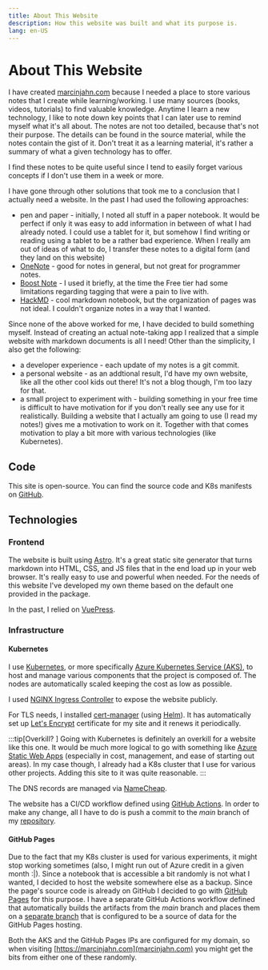 ```yaml
---
title: About This Website
description: How this website was built and what its purpose is.
lang: en-US
---
```



# About This Website

I have created [marcinjahn.com](https://marcinjahn.com) because I needed a place
to store various notes that I create while learning/working. I use many sources
(books, videos, tutorials) to find valuable knowledge. Anytime I learn a new
technology, I like to note down key points that I can later use to remind myself
what it's all about. The notes are not too detailed, because that's not their
purpose. The details can be found in the source material, while the notes
contain the gist of it. Don't treat it as a learning material, it's rather a
summary of what a given technology has to offer.

I find these notes to be quite useful since I tend to easily forget various
concepts if I don't use them in a week or more.

I have gone through other solutions that took me to a conclusion that I actually
need a website. In the past I had used the following approaches:

- pen and paper - initially, I noted all stuff in a paper notebook. It would be
  perfect if only it was easy to add information in between of what I had
  already noted. I could use a tablet for it, but somehow I find writing or
  reading using a tablet to be a rather bad experience. When I really am out of
  ideas of what to do, I transfer these notes to a digital form (and they land
  on this website)
- [OneNote](https://www.microsoft.com/en-us/microsoft-365/onenote/digital-note-taking-app) - 
  good for notes in general, but not great for programmer notes.
- [Boost Note](https://boostnote.io/) - I used it briefly, at the time the Free
  tier had some limitations regarding tagging that were a pain to live with.
- [HackMD](https://hackmd.io/) - cool markdown notebook, but the organization of
  pages was not ideal. I couldn't organize notes in a way that I wanted.

Since none of the above worked for me, I have decided to build something myself.
Instead of creating an actual note-taking app I realized that a simple website
with markdown documents is all I need! Other than the simplicity, I also get the
following:

- a developer experience - each update of my notes is a git commit.
- a personal website - as an addtional result, I'd have my own website, like all
  the other cool kids out there! It's not a blog though, I'm too lazy for that.
- a small project to experiment with - building something in your free time is
  difficult to have motivation for if you don't really see any use for it
  realistically. Building a website that I actually am going to use (I read my
  notes!) gives me a motivation to work on it. Together with that comes
  motivation to play a bit more with various technologies (like Kubernetes).

## Code

This site is open-source. You can find the source code and K8s manifests on
[GitHub](https://github.com/marcinjahn/technology-notebook).

## Technologies

### Frontend

The website is built using [Astro](https://astro.build). It's a great
static site generator that turns markdown into HTML, CSS, and JS files that in
the end load up in your web browser. It's really easy to use and powerful when
needed. For the needs of this website I've developed my own theme based on the
default one provided in the package.

In the past, I relied on [VuePress](https://vuepress.vuejs.org/).

### Infrastructure

#### Kubernetes

I use [Kubernetes](https://kubernetes.io/), or more specifically [Azure
Kubernetes Service
(AKS)](https://azure.microsoft.com/en-us/services/kubernetes-service/), to host
and manage various components that the project is composed of. The nodes are
automatically scaled keeping the cost as low as possible.

I used [NGINX Ingress Controller](https://kubernetes.github.io/ingress-nginx/) to
expose the website publicly.

For TLS needs, I installed [cert-manager](https://cert-manager.io/) (using
[Helm](https://helm.sh/)). It has automatically set up [Let's
Encrypt](https://letsencrypt.org/) certificate for my site and it renews it
periodically.

:::tip[Overkill? ]
Going with Kubernetes is definitely an overkill for a website
like this one. It would be much more logical to go with something like [Azure
Static Web Apps](https://azure.microsoft.com/en-us/services/app-service/static/)
(especially in cost, management, and ease of starting out areas). In my case
though, I already had a K8s cluster that I use for various other projects.
Adding this site to it was quite reasonable.
:::

The DNS records are managed via [NameCheap](https://www.namecheap.com/).

The website has a CI/CD workflow defined using [GitHub
Actions](https://docs.github.com/en/actions). In order to make any change, all I
have to do is push a commit to the _main_ branch of my
[repository](https://github.com/marcinjahn/technology-notebook).

#### GitHub Pages

Due to the fact that my K8s cluster is used for various experiments, it might
stop working sometimes (also, I might run out of Azure credit in a given month
:|). Since a notebook that is accessible a bit randomly is not what I wanted, I
decided to host the website somewhere else as a backup. Since the page's source
code is already on GitHub I decided to go with [GitHub
Pages](https://pages.github.com/) for this purpose. I have a separate GitHub
Actions workflow defined that automatically builds the artifacts from the *main*
branch and places them on a [separate
branch](https://github.com/marcinjahn/technology-notebook/tree/gh-pages) that is
configured to be a source of data for the GitHub Pages hosting.

Both the AKS and the GitHub Pages IPs are configured for my domain, so when
visiting [https://marcinjahn.com](marcinjahn.com) you might get the bits from
either one of these randomly.